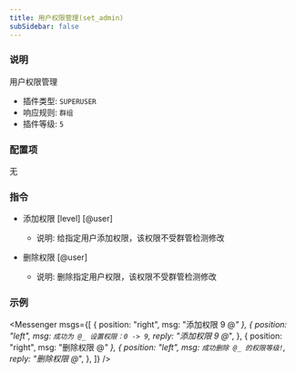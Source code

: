 ```yaml
---
title: 用户权限管理(set_admin)
subSidebar: false
---
```



### 说明

用户权限管理

- 插件类型: `SUPERUSER`
- 响应规则: `群组`
- 插件等级: `5`

### 配置项

无

### 指令

- 添加权限 [level] [@user]

  - 说明: 给指定用户添加权限，该权限不受群管检测修改

- 删除权限 [@user]
  - 说明: 删除指定用户权限，该权限不受群管检测修改

### 示例

<Messenger
  msgs={[
    { position: "right", msg: "添加权限 9 @_" },
    {
      position: "left",
      msg: `成功为 @_ 设置权限：0 -> 9`,
      reply: "添加权限 9 @_",
    },
    { position: "right", msg: "删除权限 @_" },
    {
      position: "left",
      msg: `成功删除 @_ 的权限等级!`,
      reply: "删除权限 @_",
    },
  ]}
/>
